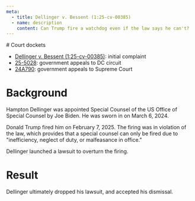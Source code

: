 ```yaml
---
meta:
  - title: Dellinger v. Bessent (1:25-cv-00385)
  - name: description
    content: Can Trump fire a watchdog even if the law says he can't?
---
```




<Frame frontmatter={frontmatter}>
# Court dockets

- [Dellinger v. Bessent (1:25-cv-00385)](https://www.courtlistener.com/docket/69624836/dellinger-v-bessent/): initial complaint
- [25-5028](https://www.courtlistener.com/docket/69636261/hampton-dellinger-v-scott-bessent/): government appeals to DC circuit
- [24A790](https://www.supremecourt.gov/docket/docketfiles/html/public/24a790.html): government appeals to Supreme Court

# Background

Hampton Dellinger was appointed Special Counsel of the US Office of Special Counsel by Joe Biden. He was sworn in on March 6, 2024.

Donald Trump fired him on February 7, 2025. The firing was in violation of the law, which provides that a special counsel can only be fired due to "inefficiency, neglect of duty, or malfeasance in office."

Dellinger launched a lawsuit to overturn the firing.

# Result

Dellinger ultimately dropped his lawsuit, and accepted his dismissal.

</Frame>
